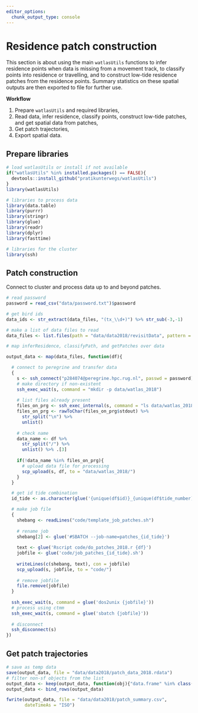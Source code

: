 ```yaml
---
editor_options: 
  chunk_output_type: console
---
```


# Residence patch construction

This section is about using the main `watlasUtils` functions to infer residence points when data is missing from a movement track, to classify points into residence or travelling, and to construct low-tide residence patches from the residence points. Summary statistics on these spatial outputs are then exported to file for further use.

**Workflow**

1. Prepare `watlasUtils` and required libraries,
2. Read data, infer residence, classify points, construct low-tide patches, and get spatial data from patches,
3. Get patch trajectories,
4. Export spatial data.

## Prepare libraries

```r
# load watlasUtils or install if not available
if("watlasUtils" %in% installed.packages() == FALSE){
  devtools::install_github("pratikunterwegs/watlasUtils")
}
library(watlasUtils)

# libraries to process data
library(data.table)
library(purrr)
library(stringr)
library(glue)
library(readr)
library(dplyr)
library(fasttime)

# libraries for the cluster
library(ssh)
```

## Patch construction

Connect to cluster and process data up to and beyond patches.

```r
# read password
password = read_csv("data/password.txt")$password

# get bird ids
data_ids <- str_extract(data_files, "(tx_\\d+)") %>% str_sub(-3,-1)

# make a list of data files to read
data_files <- list.files(path = "data/data2018/revisitData", pattern = "_revisit.csv", full.names = TRUE)

# map inferResidence, classifyPath, and getPatches over data

output_data <- map(data_files, function(df){

  # connect to peregrine and transfer data
  {
    s <- ssh_connect("p284074@peregrine.hpc.rug.nl", passwd = password)
    # make directory if non-existent
    ssh_exec_wait(s, command = "mkdir -p data/watlas_2018")
    
    # list files already present
    files_on_prg <- ssh_exec_internal(s, command = "ls data/watlas_2018")
    files_on_prg <- rawToChar(files_on_prg$stdout) %>% 
      str_split("\n") %>% 
      unlist()
    
    # check name
    data_name <- df %>% 
      str_split("/") %>% 
      unlist() %>% .[3]
    
    if(!data_name %in% files_on_prg){
      # upload data file for processing
      scp_upload(s, df, to = "data/watlas_2018/")
    }
  }

  # get id tide combination
  id_tide <- as.character(glue('{unique(df$id)}_{unique(df$tide_number)}'))

  # make job file
  {
    shebang <- readLines("code/template_job_patches.sh")
    
    # rename job
    shebang[2] <- glue('#SBATCH --job-name=patches_{id_tide}')
    
    text <- glue('Rscript code/do_patches_2018.r {df}')
    jobfile <- glue('code/job_patches_{id_tide}.sh')
    
    writeLines(c(shebang, text), con = jobfile)
    scp_upload(s, jobfile, to = "code/")
    
    # remove jobfile
    file.remove(jobfile)
  }
  
  ssh_exec_wait(s, command = glue('dos2unix {jobfile}'))
  # process using ctmm
  ssh_exec_wait(s, command = glue('sbatch {jobfile}'))
  
  # disconnect
  ssh_disconnect(s)
})

```

## Get patch trajectories

```r
# save as temp data
save(output_data, file = "data/data2018/patch_data_2018.rdata")
# filter non-sf objects from the list
output_data <- keep(output_data, function(obj){"data.frame" %in% class(obj)})
output_data <- bind_rows(output_data)

fwrite(output_data, file = "data/data2018/patch_summary.csv",
       dateTimeAs = "ISO")
```

